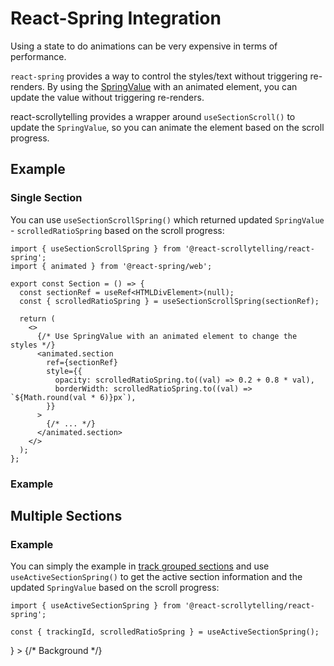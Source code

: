 # React-Spring Integration




Using a state to do animations can be very expensive in terms of performance.

`react-spring` provides a way to control the styles/text without triggering re-renders.
By using the [SpringValue](https://react-spring.dev/docs/advanced/spring-value) with an animated element, you can update the value without triggering re-renders.

react-scrollytelling provides a wrapper around `useSectionScroll()` to update the `SpringValue`, so you can animate the element based on the scroll progress.

## Example

### Single Section

You can use `useSectionScrollSpring()` which returned updated `SpringValue` - `scrolledRatioSpring` based on the scroll progress:

```tsx
import { useSectionScrollSpring } from '@react-scrollytelling/react-spring';
import { animated } from '@react-spring/web';

export const Section = () => {
  const sectionRef = useRef<HTMLDivElement>(null);
  const { scrolledRatioSpring } = useSectionScrollSpring(sectionRef);

  return (
    <>
      {/* Use SpringValue with an animated element to change the styles */}
      <animated.section
        ref={sectionRef}
        style={{
          opacity: scrolledRatioSpring.to((val) => 0.2 + 0.8 * val),
          borderWidth: scrolledRatioSpring.to((val) => `${Math.round(val * 6)}px`),
        }}
      >
        {/* ... */}
      </animated.section>
    </>
  );
};
```

### Example

<SectionScrollSpring className="border-green-400 bg-green-200/20 dark:border-green-700 dark:bg-green-800/20" />

## Multiple Sections

### Example

You can simply the example in [track grouped sections](/docs/track_grouped_sections) and use `useActiveSectionSpring()` to get the active section information and the updated `SpringValue` based on the scroll progress:

```tsx
import { useActiveSectionSpring } from '@react-scrollytelling/react-spring';

const { trackingId, scrolledRatioSpring } = useActiveSectionSpring();
```

<div className="mx-2 my-12">
  <ScrollytellingProvider>
    <StickyContainerTailwind
      overlay={
        <>
          <TrackedSection
            sectionID="RED"
            className="rounded-t-lg border-rose-400 bg-rose-200/20 pt-[50vh] dark:border-rose-700 dark:bg-rose-800/20"
          />
          <TrackedSection
            sectionID="ORANGE"
            className="-mt-[3px] border-orange-400 bg-orange-200/20 dark:border-orange-700 dark:bg-orange-800/20"
          />
          <TrackedSection
            sectionID="YELLOW"
            className="-mt-[3px] border-yellow-400 bg-yellow-200/20 dark:border-yellow-700 dark:bg-yellow-800/20"
          />
          <TrackedSection
            sectionID="GREEN"
            className="-mt-[3px] border-green-400 bg-green-200/20 dark:border-green-700 dark:bg-green-800/20"
          />
          <TrackedSection
            sectionID="BLUE"
            className="-mt-[3px] border-blue-400 bg-blue-200/20 dark:border-blue-700 dark:bg-blue-800/20"
          />
          <TrackedSection
            sectionID="PURPLE"
            className="-mt-[3px] rounded-b-lg border-purple-400 bg-purple-200/20 pt-[10vh] dark:border-purple-700 dark:bg-purple-800/20"
          />
        </>
      }
    >
      {/* Background */}
      <ActiveSectionInfoSpring />
    </StickyContainerTailwind>
  </ScrollytellingProvider>
</div>
